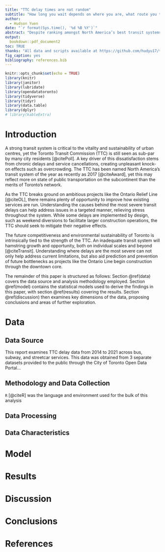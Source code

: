 ```yaml
---
title: "TTC delay times are not random"
subtitle: "How long you wait depends on where you are, what route you take, and when you take it"
author: 
  - Hudson Yuen
date: "`r format(Sys.time(), '%d %B %Y')`"
abstract: "Despite ranking amongst North America’s best transit systems, the Toronto Transit Commission (TTC) is often derided for irritating delays and service interruptions. This report examines TTC bus, subway, and streetcar delay data, aiming to identify the factors influencing such delays and how improvements can be made. Certain incident types and days of service see disproportionately long delays, creating opportunities to address the most unpleasant aspects of the rider experience in a targeted manner. Doing so will not only strengthen the city’s ability to move people, but to also facilitate sustainable development. **Keywords:** public transit, transit efficiency, urban mobility, sustainble transportation, transportation equity"
output:
  bookdown::pdf_document2
toc: TRUE
thanks: "All data and scripts available at https://github.com/hudyu17/transit-delays"
fig_caption: yes
bibliography: references.bib
---
```

```r
knitr::opts_chunk$set(echo = TRUE)
library(knitr)
library(janitor)
library(lubridate)
library(opendatatoronto)
library(tidyverse)
library(tidyr)
library(data.table)
library(dplyr)
# library(kableExtra)
```
\newpage

# Introduction
A strong transit system is critical to the vitality and sustainability of urban centres, yet the Toronto Transit Commission (TTC) is still seen as sub-par by many city residents [@citePoll]. A key driver of this dissatisfaction stems from chronic delays and service cancellations, creating unpleasant knock-on effects such as overcrowding. The TTC has been named North America’s transit system of the year as recently as 2017 [@citeAward], yet this may reflect more on state of public transportation on the subcontinent than the merits of Toronto’s network. 

As the TTC breaks ground on ambitious projects like the Ontario Relief Line [@citeOL], there remains plenty of opportunity to improve how existing services are run. Understanding the causes behind the most severe transit delays can help address issues in a targeted manner, relieving stress throughout the system. While some delays are implemented by design, such as weekend diversions to facilitate larger construction operations, the TTC should seek to mitigate their negative effects.  

The future competitiveness and environmental sustainability of Toronto is intrinsically tied to the strength of the TTC. An inadequate transit system will hamstring growth and opportunity, both on individual scales and beyond [@citeTransit]. Understanding where delays are the most severe can not only help address current limitations, but also aid prediction and prevention of future bottlenecks as projects like the Ontario Line begin construction through the downtown core. 

The remainder of this paper is structured as follows: Section \@ref(data) covers the data source and analysis methodology employed. Section \@ref(model) contains the statistical models used to derive the findings in this paper, with section \@ref(results) covering the results. Section \@ref(discussion) then examines key dimensions of the data, proposing conclusions and areas of further exploration. 

\newpage
# Data

## Data Source
This report examines TTC delay data from 2014 to 2021 across bus, subway, and streetcar services. This data was obtained from 3 separate datasets provided to the public through the City of Toronto Open Data Portal...

## Methodology and Data Collection
`R` [@citeR] was the language and environment used for the bulk of this analysis

## Data Processing

## Data Characteristics

\newpage
# Model

\newpage
# Results

\newpage
# Discussion

\newpage
# Conclusions

\newpage
# References